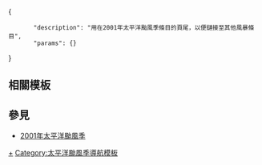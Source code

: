 <includeonly><!-- 在這裡加入模板的保護標識 --></includeonly><noinclude>{{Documentation subpage}}</noinclude>
<!-- 在本行下編輯模板說明 -->
<templatedata>
{
        "description": "用在2001年太平洋颱風季條目的頁尾，以便鏈接至其他風暴條目",
        "params": {}
}
</templatedata>

== 相關模板 ==

{{歷年太平洋颱風季模板}}

== 參見 ==
* [[2001年太平洋颱風季]]
<includeonly>
<!-- 本行下加入模板的分類 -->
[[Category:2001年太平洋颱風季|+]]
[[Category:太平洋颱風季導航模板]]
</includeonly>